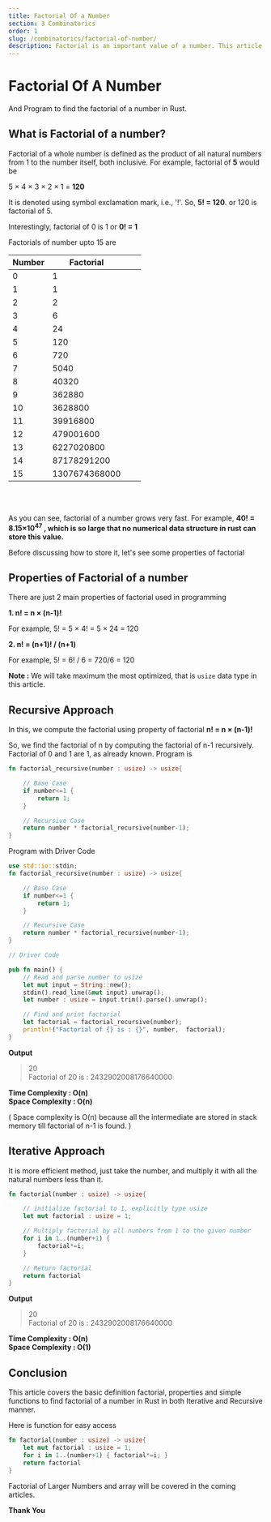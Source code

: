 ```yaml
---
title: Factorial Of a Number
section: 3 Combinatorics
order: 1
slug: /combinatorics/factorial-of-number/
description: Factorial is an important value of a number. This article covers the basic definition factorial, properties and simple functions to find factorial of a number in Rust in both Iterative and Recursive manner. 
---
```


# Factorial Of A Number
And Program to find the factorial of a number in Rust.

## What is Factorial of a number?
Factorial of a whole number is defined as the product of all natural numbers from 1 to the number itself, both inclusive.
For example, factorial of **5** would be

5 × 4 × 3 × 2 × 1 = **120**

It is denoted using symbol exclamation mark, i.e., '!'. So, **5! = 120**. or 120 is factorial of 5.

Interestingly, factorial of 0 is 1 or **0! = 1**

Factorials of number upto 15 are

| Number | Factorial     |     |     |
|--------|---------------|-----|-----|
| 0      | 1             |
| 1      | 1             |
| 2      | 2             |
| 3      | 6             |
| 4      | 24            |
| 5      | 120           |
| 6      | 720           |
| 7      | 5040          |
| 8      | 40320         |
| 9      | 362880        |
| 10     | 3628800       |
| 11     | 39916800      |
| 12     | 479001600     |
| 13     | 6227020800    |
| 14     | 87178291200   |
| 15     | 1307674368000 |

<br />
<br />

As you can see, factorial of a number grows very fast. For example,
**40! = 8.15×10<sup>47</sup> , which is so large that no numerical data structure in rust can store this value.**

Before discussing how to store it, let's see some properties of factorial

## Properties of Factorial of a number

There are just 2 main properties of factorial used in programming

**1. n! = n × (n-1)!**

For example, 5! = 5 × 4! = 5 × 24 = 120

**2. n! = (n+1)! / (n+1)**

For example, 5! = 6! / 6 = 720/6 = 120

**Note :** We will take maximum the most optimized, that is `usize` data type in this article.

## Recursive Approach

In this, we compute the factorial using property of factorial **n! = n × (n-1)!**

So, we find the factorial of n by computing the factorial of n-1 recursively. Factorial of 0 and 1 are 1, as already known. Program is

```rust
fn factorial_recursive(number : usize) -> usize{

    // Base Case
    if number<=1 {
        return 1;
    }

    // Recursive Case
    return number * factorial_recursive(number-1);
}
```

Program with Driver Code

```rust
use std::io::stdin;
fn factorial_recursive(number : usize) -> usize{

    // Base Case
    if number<=1 {
        return 1;
    }

    // Recursive Case
    return number * factorial_recursive(number-1);
}

// Driver Code

pub fn main() {
    // Read and parse number to usize
    let mut input = String::new();
    stdin().read_line(&mut input).unwrap();
    let number : usize = input.trim().parse().unwrap();

    // Find and print factorial
    let factorial = factorial_recursive(number);
    println!("Factorial of {} is : {}", number,  factorial);
}
```

**Output**

>20 <br/>
Factorial of 20 is : 2432902008176640000


**Time Complexity : O(n)** <br/>
**Space Complexity : O(n)**

( Space complexity is O(n) because all the intermediate are stored in stack memory till factorial of n-1 is found. )

## Iterative Approach


It is more efficient method, just take the number, and multiply it with all the natural numbers less than it.

```rust
fn factorial(number : usize) -> usize{

    // initialize factorial to 1, explicitly type usize
    let mut factorial : usize = 1;

    // Multiply factorial by all numbers from 1 to the given number
    for i in 1..(number+1) {
        factorial*=i;
    }

    // Return factorial
    return factorial
}
```

**Output**

>20 <br/>
Factorial of 20 is : 2432902008176640000


**Time Complexity : O(n)** <br/>
**Space Complexity : O(1)**


## Conclusion

This article covers the basic definition factorial, properties and simple functions to find factorial of a number in Rust in both Iterative and Recursive manner.

Here is function for easy access

```rust
fn factorial(number : usize) -> usize{
    let mut factorial : usize = 1;
    for i in 1..(number+1) { factorial*=i; }
    return factorial
}
```

Factorial of Larger Numbers and array will be covered in the coming articles.

**Thank You**


<SEO title="Factorial Of a Number - Rust Programming"
     description="Factorial is an important value of a number. This article covers the basic definition factorial, properties and simple functions to find factorial of a number in Rust in both Iterative and Recursive manner" />
